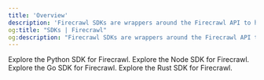 ```yaml
---
title: 'Overview'
description: 'Firecrawl SDKs are wrappers around the Firecrawl API to help you easily turn websites into markdown.'
og:title: "SDKs | Firecrawl"
og:description: "Firecrawl SDKs are wrappers around the Firecrawl API to help you easily turn websites into markdown."
---
```


<CardGroup cols={2}>
  <Card title="Python SDK" icon="python" href="python">
    Explore the Python SDK for Firecrawl.
  </Card>
  <Card title="Node SDK" icon="node" href="node">
    Explore the Node SDK for Firecrawl.
  </Card>
  <Card title="Go SDK" icon="golang" href="go">
    Explore the Go SDK for Firecrawl.
  </Card>
  <Card title="Rust SDK" icon="rust" href="rust">
    Explore the Rust SDK for Firecrawl.
  </Card>
</CardGroup>
